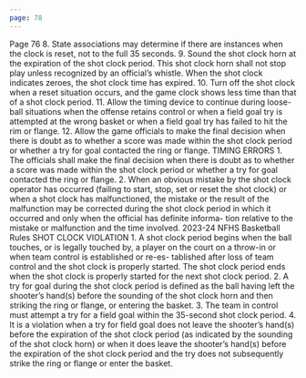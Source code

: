 ```yaml
---
page: 78
---
```


Page 76 8. State associations may determine if there are instances when the clock is reset, not to the full 35 seconds. 9. Sound the shot clock horn at the expiration of the shot clock period. This shot clock horn shall not stop play unless recognized by an official’s whistle. When the shot clock indicates zeroes, the shot clock time has expired. 10. Turn off the shot clock when a reset situation occurs, and the game clock shows less time than that of a shot clock period. 11. Allow the timing device to continue during loose-ball situations when the offense retains control or when a field goal try is attempted at the wrong basket or when a field goal try has failed to hit the rim or flange. 12. Allow the game officials to make the final decision when there is doubt as to whether a score was made within the shot clock period or whether a try for goal contacted the ring or flange. TIMING ERRORS 1. The officials shall make the final decision when there is doubt as to whether a score was made within the shot clock period or whether a try for goal contacted the ring or flange. 2. When an obvious mistake by the shot clock operator has occurred (failing to start, stop, set or reset the shot clock) or when a shot clock has malfunctioned, the mistake or the result of the malfunction may be corrected during the shot clock period in which it occurred and only when the official has definite informa- tion relative to the mistake or malfunction and the time involved. 2023-24 NFHS Basketball Rules SHOT CLOCK VIOLATION 1. A shot clock period begins when the ball touches, or is legally touched by, a player on the court on a throw-in or when team control is established or re-es- tablished after loss of team control and the shot clock is properly started. The shot clock period ends when the shot clock is properly started for the next shot clock period. 2. A try for goal during the shot clock period is defined as the ball having left the shooter’s hand(s) before the sounding of the shot clock horn and then striking the ring or flange, or entering the basket. 3. The team in control must attempt a try for a field goal within the 35-second shot clock period. 4. It is a violation when a try for field goal does not leave the shooter’s hand(s) before the expiration of the shot clock period (as indicated by the sounding of the shot clock horn) or when it does leave the shooter’s hand(s) before the expiration of the shot clock period and the try does not subsequently strike the ring or flange or enter the basket.